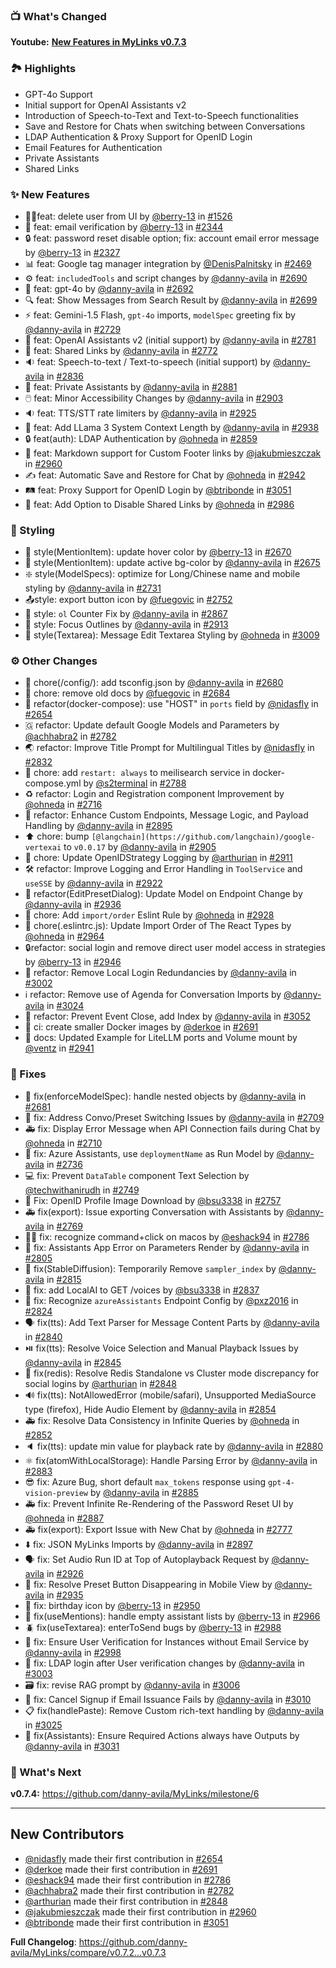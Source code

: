 ### 📺 What's Changed

**Youtube:** **[New Features in MyLinks v0.7.3](https://youtu.be/bSVHEbVPNl4)**

### 🏞️ Highlights

- GPT-4o Support
- Initial support for OpenAI Assistants v2
- Introduction of Speech-to-Text and Text-to-Speech functionalities
- Save and Restore for Chats when switching between Conversations
- LDAP Authentication & Proxy Support for OpenID Login
- Email Features for Authentication
- Private Assistants
- Shared Links

### ✨ New Features

* 🚫👤feat: delete user from UI by [@berry-13](https://github.com/berry-13) in [#1526](https://github.com/danny-avila/MyLinks/pull/1526)
* 📧 feat: email verification by [@berry-13](https://github.com/berry-13) in [#2344](https://github.com/danny-avila/MyLinks/pull/2344)
* 🔒 feat: password reset disable option; fix: account email error message by [@berry-13](https://github.com/berry-13) in [#2327](https://github.com/danny-avila/MyLinks/pull/2327)
* 📊 feat: Google tag manager integration by [@DenisPalnitsky](https://github.com/DenisPalnitsky) in [#2469](https://github.com/danny-avila/MyLinks/pull/2469)
* ⚙️ feat: `includedTools` and script changes by [@danny-avila](https://github.com/danny-avila) in [#2690](https://github.com/danny-avila/MyLinks/pull/2690)
* 🚀 feat: gpt-4o by [@danny-avila](https://github.com/danny-avila) in [#2692](https://github.com/danny-avila/MyLinks/pull/2692)
* 🔍 feat: Show Messages from Search Result by [@danny-avila](https://github.com/danny-avila) in [#2699](https://github.com/danny-avila/MyLinks/pull/2699)
* ⚡ feat: Gemini-1.5 Flash, `gpt-4o` imports, `modelSpec` greeting fix by [@danny-avila](https://github.com/danny-avila) in [#2729](https://github.com/danny-avila/MyLinks/pull/2729)
* 🤖 feat: OpenAI Assistants v2 (initial support) by [@danny-avila](https://github.com/danny-avila) in [#2781](https://github.com/danny-avila/MyLinks/pull/2781)
* 🚀 feat: Shared Links by [@danny-avila](https://github.com/danny-avila) in [#2772](https://github.com/danny-avila/MyLinks/pull/2772)
* 🔉 feat: Speech-to-text / Text-to-speech (initial support) by [@danny-avila](https://github.com/danny-avila) in [#2836](https://github.com/danny-avila/MyLinks/pull/2836)
* 🤖 feat: Private Assistants by [@danny-avila](https://github.com/danny-avila) in [#2881](https://github.com/danny-avila/MyLinks/pull/2881)
* 🖱️ feat: Minor Accessibility Changes by [@danny-avila](https://github.com/danny-avila) in [#2903](https://github.com/danny-avila/MyLinks/pull/2903)
* 🔉 feat: TTS/STT rate limiters  by [@danny-avila](https://github.com/danny-avila) in [#2925](https://github.com/danny-avila/MyLinks/pull/2925)
* 🦙 feat: Add LLama 3 System Context Length by [@danny-avila](https://github.com/danny-avila) in [#2938](https://github.com/danny-avila/MyLinks/pull/2938)
* 🔒 feat(auth): LDAP Authentication by [@ohneda](https://github.com/ohneda) in [#2859](https://github.com/danny-avila/MyLinks/pull/2859)
* 📝 feat: Markdown support for Custom Footer links by [@jakubmieszczak](https://github.com/jakubmieszczak) in [#2960](https://github.com/danny-avila/MyLinks/pull/2960)
* ✍️ feat: Automatic Save and Restore for Chat by [@ohneda](https://github.com/ohneda) in [#2942](https://github.com/danny-avila/MyLinks/pull/2942)
* 🛤️ feat: Proxy Support for OpenID Login by [@btribonde](https://github.com/btribonde) in [#3051](https://github.com/danny-avila/MyLinks/pull/3051)
* 🚀 feat: Add Option to Disable Shared Links by [@ohneda](https://github.com/ohneda) in [#2986](https://github.com/danny-avila/MyLinks/pull/2986)

### 🎨 Styling

* 🎨 style(MentionItem): update hover color by [@berry-13](https://github.com/berry-13) in [#2670](https://github.com/danny-avila/MyLinks/pull/2670)
* 🎨 style(MentionItem): update active bg-color by [@danny-avila](https://github.com/danny-avila) in [#2675](https://github.com/danny-avila/MyLinks/pull/2675)
* ❇️ style(ModelSpecs): optimize for Long/Chinese name and mobile styling  by [@danny-avila](https://github.com/danny-avila) in [#2731](https://github.com/danny-avila/MyLinks/pull/2731)
* 📤style: export button icon by [@fuegovic](https://github.com/fuegovic) in [#2752](https://github.com/danny-avila/MyLinks/pull/2752)
* 🔢 style: `ol` Counter Fix by [@danny-avila](https://github.com/danny-avila) in [#2867](https://github.com/danny-avila/MyLinks/pull/2867)
* 🎨 style: Focus Outlines by [@danny-avila](https://github.com/danny-avila) in [#2913](https://github.com/danny-avila/MyLinks/pull/2913)
* 🎨 style(Textarea): Message Edit Textarea Styling by [@ohneda](https://github.com/ohneda) in [#3009](https://github.com/danny-avila/MyLinks/pull/3009)

### ⚙️ Other Changes

* 🧹 chore(/config/): add tsconfig.json by [@danny-avila](https://github.com/danny-avila) in [#2680](https://github.com/danny-avila/MyLinks/pull/2680)
* 🧹 chore: remove old docs by [@fuegovic](https://github.com/fuegovic) in [#2684](https://github.com/danny-avila/MyLinks/pull/2684)
* 🐋 refactor(docker-compose): use "HOST" in `ports` field by [@nidasfly](https://github.com/nidasfly) in [#2654](https://github.com/danny-avila/MyLinks/pull/2654)
* 🇬 refactor: Update default Google Models and Parameters by [@achhabra2](https://github.com/achhabra2) in [#2782](https://github.com/danny-avila/MyLinks/pull/2782)
* 🌏 refactor: Improve Title Prompt for Multilingual Titles by [@nidasfly](https://github.com/nidasfly) in [#2832](https://github.com/danny-avila/MyLinks/pull/2832)
* 🐋 chore: add `restart: always` to meilisearch service in docker-compose.yml by [@s2terminal](https://github.com/s2terminal) in [#2788](https://github.com/danny-avila/MyLinks/pull/2788)
* ♻️ refactor: Login and Registration component Improvement by [@ohneda](https://github.com/ohneda) in [#2716](https://github.com/danny-avila/MyLinks/pull/2716)
* 🚀 refactor: Enhance Custom Endpoints, Message Logic, and Payload Handling by [@danny-avila](https://github.com/danny-avila) in [#2895](https://github.com/danny-avila/MyLinks/pull/2895)
* ⬆️ chore: bump `[@langchain](https://github.com/langchain)/google-vertexai` to `v0.0.17` by [@danny-avila](https://github.com/danny-avila) in [#2905](https://github.com/danny-avila/MyLinks/pull/2905)
* 🔧 chore: Update OpenIDStrategy Logging by [@arthurian](https://github.com/arthurian) in [#2911](https://github.com/danny-avila/MyLinks/pull/2911)
* 🛠️ refactor: Improve Logging and Error Handling in `ToolService` and `useSSE` by [@danny-avila](https://github.com/danny-avila) in [#2922](https://github.com/danny-avila/MyLinks/pull/2922)
* 🔄 refactor(EditPresetDialog): Update Model on Endpoint Change by [@danny-avila](https://github.com/danny-avila) in [#2936](https://github.com/danny-avila/MyLinks/pull/2936)
* 🔧 chore: Add `import/order` Eslint Rule by [@ohneda](https://github.com/ohneda) in [#2928](https://github.com/danny-avila/MyLinks/pull/2928)
* 🧹 chore(.eslintrc.js): Update Import Order of The React Types by [@ohneda](https://github.com/ohneda) in [#2964](https://github.com/danny-avila/MyLinks/pull/2964)
* 🔒refactor: social login and remove direct user model access in strategies by [@berry-13](https://github.com/berry-13) in [#2946](https://github.com/danny-avila/MyLinks/pull/2946)
* 🚀 refactor: Remove Local Login Redundancies  by [@danny-avila](https://github.com/danny-avila) in [#3002](https://github.com/danny-avila/MyLinks/pull/3002)
* ℹ️ refactor: Remove use of Agenda for Conversation Imports by [@danny-avila](https://github.com/danny-avila) in [#3024](https://github.com/danny-avila/MyLinks/pull/3024)
* 🚀 refactor: Prevent Event Close, add Index by [@danny-avila](https://github.com/danny-avila) in [#3052](https://github.com/danny-avila/MyLinks/pull/3052)
* 🐋 ci: create smaller Docker images by [@derkoe](https://github.com/derkoe) in [#2691](https://github.com/danny-avila/MyLinks/pull/2691)
* 🚅 docs: Updated Example for LiteLLM ports and Volume mount by [@ventz](https://github.com/ventz) in [#2941](https://github.com/danny-avila/MyLinks/pull/2941)

### 🔧 Fixes

* 👮 fix(enforceModelSpec): handle nested objects by [@danny-avila](https://github.com/danny-avila) in [#2681](https://github.com/danny-avila/MyLinks/pull/2681)
* 🔀 fix: Address Convo/Preset Switching Issues by [@danny-avila](https://github.com/danny-avila) in [#2709](https://github.com/danny-avila/MyLinks/pull/2709)
* 🚑 fix: Display Error Message when API Connection fails during Chat by [@ohneda](https://github.com/ohneda) in [#2710](https://github.com/danny-avila/MyLinks/pull/2710)
* 🤖 fix: Azure Assistants, use `deploymentName` as Run Model by [@danny-avila](https://github.com/danny-avila) in [#2736](https://github.com/danny-avila/MyLinks/pull/2736)
* 💻 fix: Prevent `DataTable` component Text Selection by [@techwithanirudh](https://github.com/techwithanirudh) in [#2749](https://github.com/danny-avila/MyLinks/pull/2749)
* 🐞 Fix: OpenID Profile Image Download by [@bsu3338](https://github.com/bsu3338) in [#2757](https://github.com/danny-avila/MyLinks/pull/2757)
* 🚑 fix(export): Issue exporting Conversation with Assistants by [@danny-avila](https://github.com/danny-avila) in [#2769](https://github.com/danny-avila/MyLinks/pull/2769)
* 👨‍🔧 fix: recognize command+click on macos by [@eshack94](https://github.com/eshack94) in [#2786](https://github.com/danny-avila/MyLinks/pull/2786)
* 🔧 fix: Assistants App Error on Parameters Render by [@danny-avila](https://github.com/danny-avila) in [#2805](https://github.com/danny-avila/MyLinks/pull/2805)
* 🔧 fix(StableDiffusion): Temporarily Remove `sampler_index` by [@danny-avila](https://github.com/danny-avila) in [#2815](https://github.com/danny-avila/MyLinks/pull/2815)
* 🐞 fix: add LocalAI to GET /voices by [@bsu3338](https://github.com/bsu3338) in [#2837](https://github.com/danny-avila/MyLinks/pull/2837)
* 🔧 fix: Recognize `azureAssistants` Endpoint Config by [@pxz2016](https://github.com/pxz2016) in [#2824](https://github.com/danny-avila/MyLinks/pull/2824)
* 🗣️ fix(tts): Add Text Parser for Message Content Parts by [@danny-avila](https://github.com/danny-avila) in [#2840](https://github.com/danny-avila/MyLinks/pull/2840)
* ⏯️ fix(tts): Resolve Voice Selection and Manual Playback Issues by [@danny-avila](https://github.com/danny-avila) in [#2845](https://github.com/danny-avila/MyLinks/pull/2845)
* 🔧 fix(redis): Resolve Redis Standalone vs Cluster mode discrepancy for social logins by [@arthurian](https://github.com/arthurian) in [#2848](https://github.com/danny-avila/MyLinks/pull/2848)
* 🔊 fix(tts): NotAllowedError (mobile/safari), Unsupported MediaSource type (firefox), Hide Audio Element by [@danny-avila](https://github.com/danny-avila) in [#2854](https://github.com/danny-avila/MyLinks/pull/2854)
* 🚑 fix: Resolve Data Consistency in Infinite Queries by [@ohneda](https://github.com/ohneda) in [#2852](https://github.com/danny-avila/MyLinks/pull/2852)
* 🔈 fix(tts): update min value for playback rate by [@danny-avila](https://github.com/danny-avila) in [#2880](https://github.com/danny-avila/MyLinks/pull/2880)
* ⚛️ fix(atomWithLocalStorage): Handle Parsing Error by [@danny-avila](https://github.com/danny-avila) in [#2883](https://github.com/danny-avila/MyLinks/pull/2883)
* 😎 fix: Azure Bug, short default `max_tokens` response using `gpt-4-vision-preview` by [@danny-avila](https://github.com/danny-avila) in [#2885](https://github.com/danny-avila/MyLinks/pull/2885)
* 🚑 fix: Prevent Infinite Re-Rendering of the Password Reset UI by [@ohneda](https://github.com/ohneda) in [#2887](https://github.com/danny-avila/MyLinks/pull/2887)
* 🚑 fix(export): Export Issue with New Chat by [@ohneda](https://github.com/ohneda) in [#2777](https://github.com/danny-avila/MyLinks/pull/2777)
* ⬇️ fix: JSON MyLinks Imports by [@danny-avila](https://github.com/danny-avila) in [#2897](https://github.com/danny-avila/MyLinks/pull/2897)
* 🗣️ fix: Set Audio Run ID at Top of Autoplayback Request by [@danny-avila](https://github.com/danny-avila) in [#2926](https://github.com/danny-avila/MyLinks/pull/2926)
* 🐛 fix: Resolve Preset Button Disappearing in Mobile View by [@danny-avila](https://github.com/danny-avila) in [#2935](https://github.com/danny-avila/MyLinks/pull/2935)
* 🎂 fix: birthday icon by [@berry-13](https://github.com/berry-13) in [#2950](https://github.com/danny-avila/MyLinks/pull/2950)
* 🔧 fix(useMentions): handle empty assistant lists by [@berry-13](https://github.com/berry-13) in [#2966](https://github.com/danny-avila/MyLinks/pull/2966)
* 🪲 fix(useTextarea): enterToSend bugs by [@berry-13](https://github.com/berry-13) in [#2988](https://github.com/danny-avila/MyLinks/pull/2988)
* 📧 fix: Ensure User Verification for Instances without Email Service by [@danny-avila](https://github.com/danny-avila) in [#2998](https://github.com/danny-avila/MyLinks/pull/2998)
* 📧 fix: LDAP login after User verification changes by [@danny-avila](https://github.com/danny-avila) in [#3003](https://github.com/danny-avila/MyLinks/pull/3003)
* 🗃️ fix: revise RAG prompt by [@danny-avila](https://github.com/danny-avila) in [#3006](https://github.com/danny-avila/MyLinks/pull/3006)
* 📧 fix: Cancel Signup if Email Issuance Fails by [@danny-avila](https://github.com/danny-avila) in [#3010](https://github.com/danny-avila/MyLinks/pull/3010)
* 📋 fix(handlePaste): Remove Custom rich-text handling by [@danny-avila](https://github.com/danny-avila) in [#3025](https://github.com/danny-avila/MyLinks/pull/3025)
* 🤖 fix(Assistants): Ensure Required Actions always have Outputs by [@danny-avila](https://github.com/danny-avila) in [#3031](https://github.com/danny-avila/MyLinks/pull/3031)


### 👀 What's Next

**v0.7.4:** https://github.com/danny-avila/MyLinks/milestone/6

---

## New Contributors

* [@nidasfly](https://github.com/nidasfly) made their first contribution in [#2654](https://github.com/danny-avila/MyLinks/pull/2654)
* [@derkoe](https://github.com/derkoe) made their first contribution in [#2691](https://github.com/danny-avila/MyLinks/pull/2691)
* [@eshack94](https://github.com/eshack94) made their first contribution in [#2786](https://github.com/danny-avila/MyLinks/pull/2786)
* [@achhabra2](https://github.com/achhabra2) made their first contribution in [#2782](https://github.com/danny-avila/MyLinks/pull/2782)
* [@arthurian](https://github.com/arthurian) made their first contribution in [#2848](https://github.com/danny-avila/MyLinks/pull/2848)
* [@jakubmieszczak](https://github.com/jakubmieszczak) made their first contribution in [#2960](https://github.com/danny-avila/MyLinks/pull/2960)
* [@btribonde](https://github.com/btribonde) made their first contribution in [#3051](https://github.com/danny-avila/MyLinks/pull/3051)

**Full Changelog**: https://github.com/danny-avila/MyLinks/compare/v0.7.2...v0.7.3